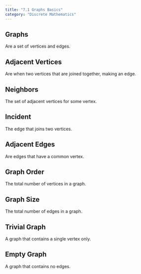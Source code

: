 ```yaml
---
title: "7.1 Graphs Basics"
category: "Discrete Mathematics"
---
```


## Graphs
Are a set of vertices and edges.

## Adjacent Vertices
Are when two vertices that are joined together, making an edge.

## Neighbors
The set of adjacent vertices for some vertex.

## Incident
The edge that joins two vertices.

## Adjacent Edges
Are edges that have a common vertex.

## Graph Order
The total number of vertices in a graph.

## Graph Size
The total number of edges in a graph.

## Trivial Graph
A graph that contains a single vertex only.

## Empty Graph
A graph that contains no edges.
